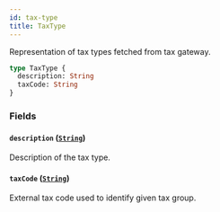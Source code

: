 ```yaml
---
id: tax-type
title: TaxType
---
```


Representation of tax types fetched from tax gateway.

```graphql
type TaxType {
  description: String
  taxCode: String
}
```

### Fields

#### `description` ([`String`](/api-reference/scalars/string.mdx))

Description of the tax type.

#### `taxCode` ([`String`](/api-reference/scalars/string.mdx))

External tax code used to identify given tax group.
